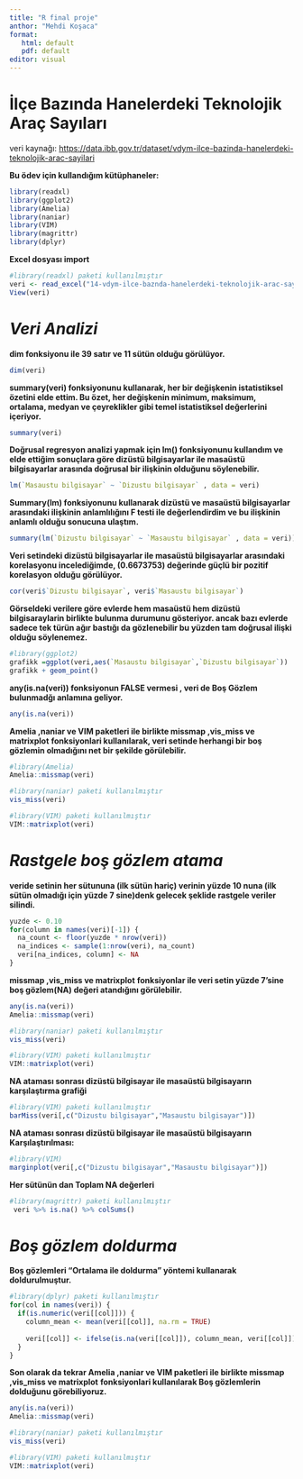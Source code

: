 ```yaml
---
title: "R final proje"
anthor: "Mehdi Koşaca"
format: 
   html: default
   pdf: default
editor: visual
---
```


# **İlçe Bazında Hanelerdeki Teknolojik Araç Sayıları**

veri kaynağı: <https://data.ibb.gov.tr/dataset/vdym-ilce-bazinda-hanelerdeki-teknolojik-arac-sayilari>

**Bu ödev için kullandığım kütüphaneler:**

```r
library(readxl)
library(ggplot2)
library(Amelia)
library(naniar)
library(VIM)
library(magrittr)
library(dplyr)

```

**Excel dosyası import**

```r
#library(readxl) paketi kullanılmıştır
veri <- read_excel("14-vdym-ilce-baznda-hanelerdeki-teknolojik-arac-saylar.xlsx")
View(veri)
```

# *Veri Analizi*

**dim fonksiyonu ile 39 satır ve 11 sütün olduğu görülüyor.**

```r
dim(veri)
```

**summary(veri) fonksiyonunu kullanarak, her bir değişkenin istatistiksel özetini elde ettim. Bu özet, her değişkenin minimum, maksimum, ortalama, medyan ve çeyreklikler gibi temel istatistiksel değerlerini içeriyor.**

```r
summary(veri)

```

**Doğrusal regresyon analizi yapmak için lm() fonksiyonunu kullandım ve elde ettiğim sonuçlara göre dizüstü bilgisayarlar ile masaüstü bilgisayarlar arasında doğrusal bir ilişkinin olduğunu söylenebilir.**

```r
lm(`Masaustu bilgisayar` ~ `Dizustu bilgisayar` , data = veri) 

```

**Summary(lm) fonksiyonunu kullanarak dizüstü ve masaüstü bilgisayarlar arasındaki ilişkinin anlamlılığını F testi ile değerlendirdim ve bu ilişkinin anlamlı olduğu sonucuna ulaştım.**

```r
summary(lm(`Dizustu bilgisayar` ~ `Masaustu bilgisayar` , data = veri))

```

**Veri setindeki dizüstü bilgisayarlar ile masaüstü bilgisayarlar arasındaki korelasyonu incelediğimde, (0.6673753) değerinde güçlü bir pozitif korelasyon olduğu görülüyor.**

```r
cor(veri$`Dizustu bilgisayar`, veri$`Masaustu bilgisayar`)

```

**Görseldeki verilere göre evlerde hem masaüstü hem dizüstü bilgisaraylarin birlikte bulunma durumunu gösteriyor. ancak bazı evlerde sadece tek türün ağır bastığı da gözlenebilir bu yüzden tam doğrusal ilişki olduğu söylenemez.**

```r
#library(ggplot2)
grafikk =ggplot(veri,aes(`Masaustu bilgisayar`,`Dizustu bilgisayar`))
grafikk + geom_point()
```

**any(is.na(veri)) fonksiyonun FALSE vermesi , veri de Boş Gözlem bulunmadğı anlamına geliyor.**

```r
any(is.na(veri))

```

**Amelia ,naniar ve VIM paketleri ile birlikte missmap ,vis_miss ve matrixplot** **fonksiyonlari kullanılarak, veri setinde herhangi bir boş gözlemin olmadığını net bir şekilde görülebilir.**

```r
#library(Amelia)
Amelia::missmap(veri)
```

```r
#library(naniar) paketi kullanılmıştır
vis_miss(veri)
```

```r
#library(VIM) paketi kullanılmıştır
VIM::matrixplot(veri)
```

# *Rastgele boş gözlem atama*

**veride setinin her sütununa (ilk sütün hariç) verinin yüzde 10 nuna (ilk sütün olmadığı için yüzde 7 sine)denk gelecek şeklide rastgele veriler silindi.**

```r
yuzde <- 0.10
for(column in names(veri)[-1]) {
  na_count <- floor(yuzde * nrow(veri))
  na_indices <- sample(1:nrow(veri), na_count)
  veri[na_indices, column] <- NA
}
```

**missmap ,vis_miss ve matrixplot** **fonksiyonlar ile veri setin yüzde 7'sine boş gözlem(NA) değeri atandığını görülebilir.**

```r
any(is.na(veri))
Amelia::missmap(veri)
```

```r
#library(naniar) paketi kullanılmıştır
vis_miss(veri)
```

```r
#library(VIM) paketi kullanılmıştır
VIM::matrixplot(veri)
```

**NA ataması sonrası dizüstü bilgisayar ile masaüstü bilgisayarın karşılaştırma grafiği**

```r
#library(VIM) paketi kullanılmıştır
barMiss(veri[,c("Dizustu bilgisayar","Masaustu bilgisayar")])
```

**NA ataması sonrası dizüstü bilgisayar ile masaüstü bilgisayarın Karşılaştırılması:**

```r
#library(VIM)
marginplot(veri[,c("Dizustu bilgisayar","Masaustu bilgisayar")])

```

**Her sütünün dan Toplam NA değerleri**

```r
#library(magrittr) paketi kullanılmıştır
 veri %>% is.na() %>% colSums()
```

# *Boş gözlem doldurma*

**Boş gözlemleri "Ortalama ile doldurma" yöntemi kullanarak doldurulmuştur.**

```r
#library(dplyr) paketi kullanılmıştır
for(col in names(veri)) {
  if(is.numeric(veri[[col]])) {
    column_mean <- mean(veri[[col]], na.rm = TRUE)
    
    veri[[col]] <- ifelse(is.na(veri[[col]]), column_mean, veri[[col]])
  }
}
```

**Son olarak da tekrar Amelia ,naniar ve VIM paketleri ile birlikte missmap ,vis_miss ve matrixplot** **fonksiyonlari kullanılarak Boş gözlemlerin dolduğunu görebiliyoruz.**

```r
any(is.na(veri))
Amelia::missmap(veri)
```

```r
#library(naniar) paketi kullanılmıştır
vis_miss(veri)
```

```r
#library(VIM) paketi kullanılmıştır
VIM::matrixplot(veri)
```

